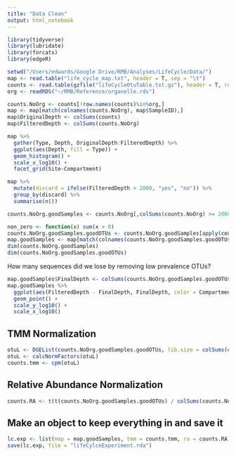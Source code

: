 ```yaml
---
title: "Data Clean"
output: html_notebook
---
```


```r
library(tidyverse)
library(lubridate)
library(forcats)
library(edgeR)
```

```r
setwd("/Users/edwards/Google Drive/RMB/Analyses/LifeCycle/Data/")
map <- read.table("life_cycle_map.txt", header = T, sep = "\t")
counts <- read.table(gzfile("lifeCycleOtuTable.txt.gz"), header = T, row.names = 1)
org <- readRDS("~/RMB/Reference/organelle.rds")
```

```r
counts.NoOrg <- counts[!row.names(counts)%in%org,]
map <- map[match(colnames(counts.NoOrg), map$SampleID),]
map$OriginalDepth <- colSums(counts)
map$FilteredDepth <- colSums(counts.NoOrg)
```

```r
map %>% 
  gather(Type, Depth, OriginalDepth:FilteredDepth) %>% 
  ggplot(aes(Depth, fill = Type)) +
  geom_histogram() +
  scale_x_log10() +
  facet_grid(Site~Compartment)
```

```r
map %>% 
  mutate(discard = ifelse(FilteredDepth > 2000, "yes", "no")) %>% 
  group_by(discard) %>% 
  summarise(n())
```

```r
counts.NoOrg.goodSamples <- counts.NoOrg[,colSums(counts.NoOrg) >= 2000]
```

```r
non_zero <- function(x) sum(x > 0)
counts.NoOrg.goodSamples.goodOTUs <- counts.NoOrg.goodSamples[apply(counts.NoOrg.goodSamples, 1, non_zero) > 0.05*ncol(counts.NoOrg.goodSamples),]
map.goodSamples <- map[match(colnames(counts.NoOrg.goodSamples.goodOTUs), map$SampleID),]
dim(counts.NoOrg.goodSamples)
dim(counts.NoOrg.goodSamples.goodOTUs)
```

How many sequences did we lose by removing low prevalence OTUs?
```r
map.goodSamples$FinalDepth <- colSums(counts.NoOrg.goodSamples.goodOTUs)
map.goodSamples %>% 
  ggplot(aes(FilteredDepth - FinalDepth, FinalDepth, color = Compartment)) +
  geom_point() +
  scale_y_log10() +
  scale_x_log10()
```

## TMM Normalization
```r
otuL <- DGEList(counts.NoOrg.goodSamples.goodOTUs, lib.size = colSums(counts.NoOrg.goodSamples.goodOTUs))
otuL <- calcNormFactors(otuL)
counts.tmm <- cpm(otuL)
```

## Relative Abundance Normalization
```r
counts.RA <- t(t(counts.NoOrg.goodSamples.goodOTUs) / colSums(counts.NoOrg.goodSamples.goodOTUs)) * 1000
```

## Make an object to keep everything in and save it
```r
lc.exp <- list(map = map.goodSamples, tmm = counts.tmm, ra = counts.RA)
save(lc.exp, file = "lifeCylceExperiment.rda")
```

